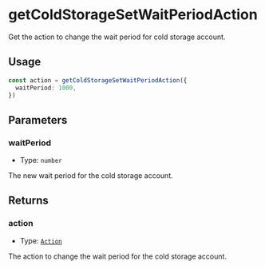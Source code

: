 # getColdStorageSetWaitPeriodAction

Get the action to change the wait period for cold storage account.

## Usage

```typescript copy
const action = getColdStorageSetWaitPeriodAction({
  waitPeriod: 1000,
})
```

## Parameters

### waitPeriod

- Type: `number`

The new wait period for the cold storage account.

## Returns

### action

- Type: [`Action`](/module-sdk/glossary/types.mdx#action)

The action to change the wait period for the cold storage account.
